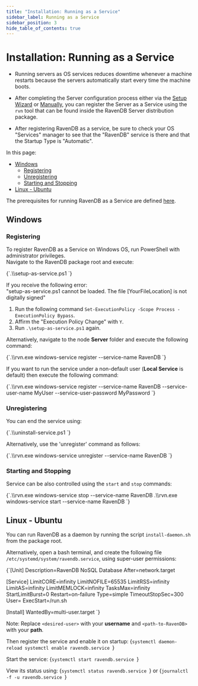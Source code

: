 ```yaml
---
title: "Installation: Running as a Service"
sidebar_label: Running as a Service
sidebar_position: 3
hide_table_of_contents: true
---
```



# Installation: Running as a Service

* Running servers as OS services reduces downtime whenever a machine restarts because the servers automatically start every time the machine boots.  

* After completing the Server configuration process either via the [Setup Wizard](../../start/installation/setup-wizard.mdx) 
  or [Manually](../../start/installation/manual.mdx), you can register the Server as a Service using the `rvn` tool that can be found inside the RavenDB Server 
  distribution package.

* After registering RavenDB as a service, be sure to check your OS "Services" manager to see that the "RavenDB" service is there 
  and that the Startup Type is "Automatic".  

In this page: 

* [Windows](../../start/installation/running-as-service.mdx#windows)  
  * [Registering](../../start/installation/running-as-service.mdx#registering)  
  * [Unregistering](../../start/installation/running-as-service.mdx#unregistering)  
  * [Starting and Stopping](../../start/installation/running-as-service.mdx#starting-and-stopping)  
* [Linux - Ubuntu](../../start/installation/running-as-service.mdx#linux---ubuntu)  

<Admonition type="info" title="Prerequisites" id="prerequisites" href="#prerequisites">

The prerequisites for running RavenDB as a Service are defined [here](../../start/getting-started.mdx#prerequisites).  

</Admonition>

## Windows

### Registering

To register RavenDB as a Service on Windows OS, run PowerShell with administrator privileges.  
Navigate to the RavenDB package root and execute:  

<TabItem value="powershell" label="powershell">
<CodeBlock language="powershell">
{`.\\setup-as-service.ps1
`}
</CodeBlock>
</TabItem>

If you receive the following error:  
"setup-as-service.ps1 cannot be loaded. The file [YourFileLocation] is not digitally signed" 

1. Run the following command `Set-ExecutionPolicy -Scope Process -ExecutionPolicy Bypass`.
2. Affirm the "Execution Policy Change" with `Y`. 
3. Run `.\setup-as-service.ps1` again.  

Alternatively, navigate to the node **Server** folder and execute the following command:  

<TabItem value="powershell" label="powershell">
<CodeBlock language="powershell">
{`.\\rvn.exe windows-service register --service-name RavenDB
`}
</CodeBlock>
</TabItem>

If you want to run the service under a non-default user (**Local Service** is default) then execute the following command:

<TabItem value="powershell" label="powershell">
<CodeBlock language="powershell">
{`.\\rvn.exe windows-service register --service-name RavenDB --service-user-name MyUser --service-user-password MyPassword
`}
</CodeBlock>
</TabItem>

### Unregistering

You can end the service using:

<TabItem value="powershell" label="powershell">
<CodeBlock language="powershell">
{`.\\uninstall-service.ps1
`}
</CodeBlock>
</TabItem>

Alternatively, use the 'unregister' command as follows:

<TabItem value="powershell" label="powershell">
<CodeBlock language="powershell">
{`.\\rvn.exe windows-service unregister --service-name RavenDB
`}
</CodeBlock>
</TabItem>

### Starting and Stopping

Service can be also controlled using the `start` and `stop` commands:

<TabItem value="powershell" label="powershell">
<CodeBlock language="powershell">
{`.\\rvn.exe windows-service stop --service-name RavenDB
.\\rvn.exe windows-service start --service-name RavenDB
`}
</CodeBlock>
</TabItem>



## Linux - Ubuntu

You can run RavenDB as a daemon by running the script `install-daemon.sh` from the package root.

Alternatively, open a bash terminal, and create the following file `/etc/systemd/system/ravendb.service`, using super-user permissions:

<TabItem value="bash" label="bash">
<CodeBlock language="bash">
{`[Unit]
Description=RavenDB NoSQL Database
After=network.target

[Service]
LimitCORE=infinity
LimitNOFILE=65535
LimitRSS=infinity
LimitAS=infinity
LimitMEMLOCK=infinity
TasksMax=infinity
StartLimitBurst=0
Restart=on-failure
Type=simple
TimeoutStopSec=300
User=<desired-user>
ExecStart=<path-to-RavenDB>/run.sh

[Install]
WantedBy=multi-user.target
`}
</CodeBlock>
</TabItem>

Note: Replace `<desired-user>` with your **username** and `<path-to-RavenDB>` with your **path**.

Then register the service and enable it on startup:
<TabItem value="bash" label="bash">
<CodeBlock language="bash">
{`systemctl daemon-reload
systemctl enable ravendb.service
`}
</CodeBlock>
</TabItem>

Start the service:
<TabItem value="bash" label="bash">
<CodeBlock language="bash">
{`systemctl start ravendb.service
`}
</CodeBlock>
</TabItem>

View its status using:
<TabItem value="bash" label="bash">
<CodeBlock language="bash">
{`systemctl status ravendb.service
`}
</CodeBlock>
</TabItem>
or
<TabItem value="bash" label="bash">
<CodeBlock language="bash">
{`journalctl -f -u ravendb.service
`}
</CodeBlock>
</TabItem>




